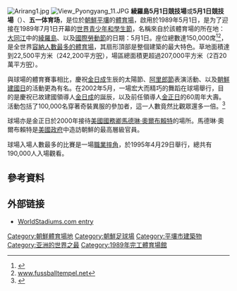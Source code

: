 {{coord|39|2|58.47|N|125|46|30.79|E|region:KP_type:landmark_scale:3700|display=title}}
{{Infobox Stadium
| stadium_name        = 綾羅島5月1日競技場
| nickname            = 5月1日競技場|
| image               = [[File:May-day_Stadium_at_night.jpg|250px]] |
| fullname            = 
| location            = {{DPRK}}[[平壤市|平壤市]] |
| coordinates         = 
| broke_ground        = 
| built               = 
| opened              = 1989年5月1日 |
| closed              = 
| demolished          = 
| owner               = |
| surface             = 草 |
| construction_cost   = 
| architect           = 
| former_names        = 
| tenants             =  |
| seating_capacity    = 150,000 |
| dimensions          =  |
}}
[[File:Arirang1.jpg|thumb]]
[[File:View_Pyongyang_11.JPG|thumb]]
{{Infobox Korean name
|context=north
|img=
|caption=
|hangul=릉라도 5월1일경기장
|hanja=綾羅島 5月1日競技場
|rr=Reungrado 5(o)-wol 1(ir)-il Gyeonggijang
|mr=Rŭngrado Owŏl Iril Kyŏnggijang
}}
'''綾羅島5月1日競技場'''或'''5月1日競技場'''（{{朝|릉라도 5월1일경기장}}）、'''五一体育场'''，是位於[[朝鮮民主主義人民共和國|朝鮮]][[平壤|平壤]]的[[體育場|體育場]]，啟用於1989年5月1日，是为了迎接在1989年7月1日开幕的[[世界青年与学生联欢节|世界青少年和學生節]]，名稱來自於該體育場的所在地：[[大同江|大同江]]中的[[綾羅島|綾羅島]]、以及[[國際勞動節|國際勞動節]]的日期：5月1日。座位總數達150,000席<ref name="ws">{{cite web|work=WorldStadiums.com|title=Rungrado May Day Stadium|url=http://www.worldstadiums.com/stadium_menu/architecture/stadium_design/pyongyang_may_day.shtml|accessdate=2008-05-16|archive-date=2011-06-05|archive-url=https://web.archive.org/web/20110605184026/http://www.worldstadiums.com/stadium_menu/architecture/stadium_design/pyongyang_may_day.shtml|dead-url=yes}}</ref><ref>[http://www.fussballtempel.net/stadienallgemein.html www.fussballtempel.net]</ref>，是全世界[[體育場容納人數一覽表|容納人數最多的體育場]]，其扇形頂部是整個建築的最大特色。草地面積達到22,500平方米（242,200平方[[呎|呎]]），場區總面積更超過207,000平方米（2百20萬平方[[呎|呎]]）。

與球場的體育賽事相比，慶祝[[金日成|金日成]]生辰的太陽節、[[阿里郎節|阿里郎節]]表演活動、以及[[朝鮮建國日|朝鮮建國日]]的活動更為有名。在2002年5月，一場宏大而精巧的舞蹈在球場舉行，目的是慶祝已故建國領導人[[金日成|金日成]]的誕辰，以及前任領導人[[金正日|金正日]]的60周年大壽。活動包括了100,000名穿著奇裝異服的參加者，這一人數竟然比觀眾還多一倍。<ref name="guardian20020517">{{cite news|last=Watts|first=Jonathan|url=http://www.guardian.co.uk/korea/article/0,2763,717149,00.html|title=Despair, hunger and defiance at the heart of the greatest show on earth|work=[[衛報|衛報]]|date=2002年5月17日}}</ref>

球場亦是金正日於2000年接待[[美國國務卿|美國國務卿]][[馬德琳·奧爾布賴特|馬德琳·奧爾布賴特]]的場所。馬德琳·奧爾布賴特是[[美國政府|美國政府]]中造訪朝鮮的最高層級官員。

球場入場人數最多的比賽是一場[[職業摔角|職業摔角]]，於1995年4月29日舉行，總共有190,000人入場觀看。

== 參考資料 ==
{{reflist}}

== 外部链接 ==
{{Commons category|Rŭngrado May First Stadium|綾羅島競技場}}
* [http://www.worldstadiums.com/stadium_pictures/asia/north_korea/pyongyang_may_day.shtml WorldStadiums.com entry]

{{DEFAULTSORT:Reungrado}}
[[Category:朝鮮體育場地|Category:朝鮮體育場地]]
[[Category:朝鮮足球場|Category:朝鮮足球場]]
[[Category:平壤市建築物|Category:平壤市建築物]]
[[Category:亚洲的世界之最|Category:亚洲的世界之最]]
[[Category:1989年完工體育場館|Category:1989年完工體育場館]]